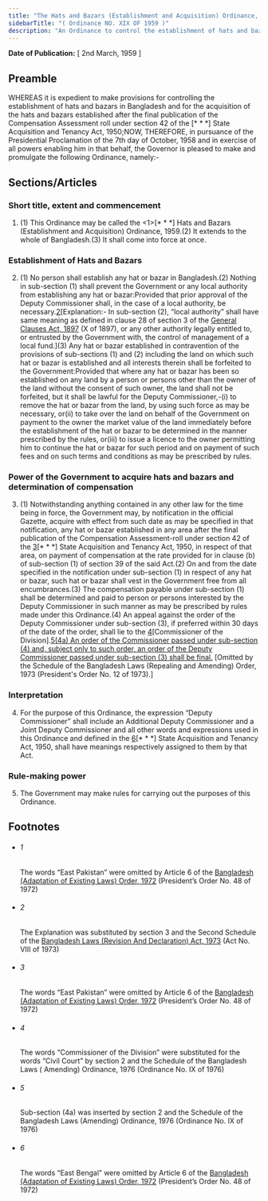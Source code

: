 ```yaml
---
title: "The Hats and Bazars (Establishment and Acquisition) Ordinance, 1959 (East Pakistan Ordinance)"
sidebarTitle: "( Ordinance NO. XIX OF 1959 )"
description: "An Ordinance to control the establishment of hats and bazars and acquire certain hats and bazars already established. ♣"
---
```


**Date of Publication:** [ 2nd March, 1959 ]

## Preamble

WHEREAS it is expedient to make provisions for controlling the establishment of hats and bazars in Bangladesh and for the acquisition of the hats and bazars established after the final publication of the Compensation Assessment roll under section 42 of the [\* \* \*] State Acquisition and Tenancy Act, 1950;NOW, THEREFORE, in pursuance of the Presidential Proclamation of the 7th day of October, 1958 and in exercise of all powers enabling him in that behalf, the Governor is pleased to make and promulgate the following Ordinance, namely:-

## Sections/Articles

### Short title, extent and commencement

1. (1) This Ordinance may be called the <1>[\* \* \*] Hats and Bazars (Establishment and Acquisition) Ordinance, 1959.(2) It extends to the whole of Bangladesh.(3) It shall come into force at once.

### Establishment of Hats and Bazars

2. (1) No person shall establish any hat or bazar in Bangladesh.(2) Nothing in sub-section (1) shall prevent the Government or any local authority from establishing any hat or bazar:Provided that prior approval of the Deputy Commissioner shall, in the case of a local authority, be necessary.[2](1)[Explanation:- In sub-section (2), “local authority” shall have same meaning as defined in clause 28 of section 3 of the [General Clauses Act, 1897](/act-73.html "General Clauses Act, 1897") (X of 1897), or any other authority legally entitled to, or entrusted by the Government with, the control of management of a local fund.](3) Any hat or bazar established in contravention of the provisions of sub-sections (1) and (2) including the land on which such hat or bazar is established and all interests therein shall be forfeited to the Government:Provided that where any hat or bazar has been so established on any land by a person or persons other than the owner of the land without the consent of such owner, the land shall not be forfeited, but it shall be lawful for the Deputy Commissioner,-(i) to remove the hat or bazar from the land, by using such force as may be necessary, or(ii) to take over the land on behalf of the Government on payment to the owner the market value of the land immediately before the establishment of the hat or bazar to be determined in the manner prescribed by the rules, or(iii) to issue a licence to the owner permitting him to continue the hat or bazar for such period and on payment of such fees and on such terms and conditions as may be prescribed by rules.

### Power of the Government to acquire hats and bazars and determination of compensation

3. (1) Notwithstanding anything contained in any other law for the time being in force, the Government may, by notification in the official Gazette, acquire with effect from such date as may be specified in that notification, any hat or bazar established in any area after the final publication of the Compensation Assessment-roll under section 42 of the [3](1)[\* \* \*] State Acquisition and Tenancy Act, 1950, in respect of that area, on payment of compensation at the rate provided for in clause (b) of sub-section (1) of section 39 of the said Act.(2) On and from the date specified in the notification under sub-section (1) in respect of any hat or bazar, such hat or bazar shall vest in the Government free from all encumbrances.(3) The compensation payable under sub-section (1) shall be determined and paid to person or persons interested by the Deputy Commissioner in such manner as may be prescribed by rules made under this Ordinance.(4) An appeal against the order of the Deputy Commissioner under sub-section (3), if preferred within 30 days of the date of the order, shall lie to the [4](2)[Commissioner of the Division].[5](3)[(4a) An order of the Commissioner passed under sub-section (4) and, subject only to such order, an order of the Deputy Commissioner passed under sub-section (3) shall be final.](5) [Omitted by the Schedule of the Bangladesh Laws (Repealing and Amending) Order, 1973 (President's Order No. 12 of 1973).]

### Interpretation

4. For the purpose of this Ordinance, the expression “Deputy Commissioner” shall include an Additional Deputy Commissioner and a Joint Deputy Commissioner and all other words and expressions used in this Ordinance and defined in the [6](1)[\* \* \*] State Acquisition and Tenancy Act, 1950, shall have meanings respectively assigned to them by that Act.

### Rule-making power

5. The Government may make rules for carrying out the purposes of this Ordinance.

## Footnotes

- ###### 1

  The words “East Pakistan” were omitted by Article 6 of the [Bangladesh (Adaptation of Existing Laws) Order, 1972](/act-388.html "Bangladesh (Adaptation of Existing Laws) Order, 1972 ") (President’s Order No. 48 of 1972)

- ###### 2

  The Explanation was substituted by section 3 and the Second Schedule of the [Bangladesh Laws (Revision And Declaration) Act, 1973](/act-430.html "Bangladesh Laws (Revision And Declaration) Act, 1973") (Act No. VIII of 1973)

- ###### 3

  The words “East Pakistan” were omitted by Article 6 of the [Bangladesh (Adaptation of Existing Laws) Order, 1972](/act-388.html "Bangladesh (Adaptation of Existing Laws) Order, 1972 ") (President’s Order No. 48 of 1972)

- ###### 4

  The words “Commissioner of the Division” were substituted for the words “Civil Court” by section 2 and the Schedule of the Bangladesh Laws ( Amending) Ordinance, 1976 (Ordinance No. IX of 1976)

- ###### 5

  Sub-section (4a) was inserted by section 2 and the Schedule of the Bangladesh Laws (Amending) Ordinance, 1976 (Ordinance No. IX of 1976)

- ###### 6

  The words “East Bengal” were omitted by Article 6 of the [Bangladesh (Adaptation of Existing Laws) Order, 1972](/act-388.html "Bangladesh (Adaptation of Existing Laws) Order, 1972 ") (President’s Order No. 48 of 1972)

